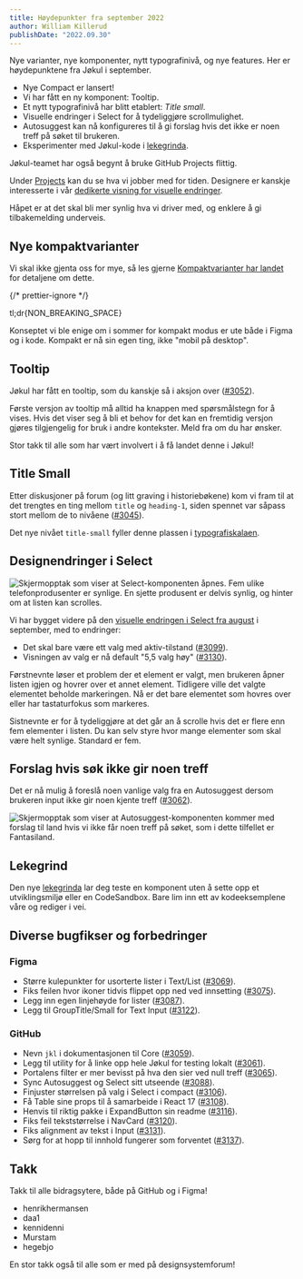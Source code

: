 ```yaml
---
title: Høydepunkter fra september 2022
author: William Killerud
publishDate: "2022.09.30"
---
```



<Ingress>
    Nye varianter, nye komponenter, nytt typografinivå, og nye features. Her er høydepunktene fra Jøkul i september.
</Ingress>

-   Nye Compact er lansert!
-   Vi har fått en ny komponent: Tooltip.
-   Et nytt typografinivå har blitt etablert: _Title small_.
-   Visuelle endringer i Select for å tydeliggjøre scrollmulighet.
-   Autosuggest kan nå konfigureres til å gi forslag hvis det ikke er noen treff på søket til brukeren.
-   Eksperimenter med Jøkul-kode i [lekegrinda](/kom-i-gang/lekegrind).

Jøkul-teamet har også begynt å bruke GitHub Projects flittig.

Under [Projects](https://github.com/orgs/fremtind/projects/22/views/3) kan du se hva vi jobber med for tiden. Designere er kanskje interesserte i vår [dedikerte visning for visuelle endringer](https://github.com/orgs/fremtind/projects/22/views/1).

Håpet er at det skal bli mer synlig hva vi driver med, og enklere å gi tilbakemelding underveis.

## Nye kompaktvarianter

Vi skal ikke gjenta oss for mye, så les gjerne [Kompaktvarianter har landet](/blog/compact-reboot/) for detaljene om dette.

<div className="jkl-portal-paragraph">
    {/* prettier-ignore */}
    <p className="jkl-bold">tl;dr{NON_BREAKING_SPACE}<Tooltip content="Too long; didn't read" /></p>
</div>

Konseptet vi ble enige om i sommer for kompakt modus er ute både i Figma og i kode. Kompakt er nå sin egen ting, ikke "mobil på desktop".

## Tooltip

Jøkul har fått en tooltip, som du kanskje så i aksjon over ([#3052](https://github.com/fremtind/jokul/issues/3052)).

Første versjon av tooltip må alltid ha knappen med spørsmålstegn for å vises. Hvis det viser seg å bli et behov for
det kan en fremtidig versjon gjøres tilgjengelig for bruk i andre kontekster. Meld fra om du har ønsker.

Stor takk til alle som har vært involvert i å få landet denne i Jøkul!

## Title Small

Etter diskusjoner på forum (og litt graving i historiebøkene) kom vi fram til at det trengtes en ting mellom `title` og `heading-1`, siden spennet var såpass stort mellom de to nivåene ([#3045](https://github.com/fremtind/jokul/issues/3045)).

Det nye nivået `title-small` fyller denne plassen i [typografiskalaen](/profil/typografi).

## Designendringer i Select

![Skjermopptak som viser at Select-komponenten åpnes. Fem ulike telefonprodusenter er synlige. En sjette produsent er delvis synlig, og hinter om at listen kan scrolles.](/assets/blog/updates/september-2022/select-scroll-hint.gif)

Vi har bygget videre på den [visuelle endringen i Select fra august](/blog/updates/august-2022/#oppdatert-select-design) i september, med to endringer:

-   Det skal bare være ett valg med aktiv-tilstand ([#3099](https://github.com/fremtind/jokul/issues/3099)).
-   Visningen av valg er nå default "5,5 valg høy" ([#3130](https://github.com/fremtind/jokul/issues/3130)).

Førstnevnte løser et problem der et element er valgt, men brukeren åpner listen igjen og hovrer over et annet element. Tidligere ville det valgte elementet beholde markeringen. Nå er det bare elementet som hovres over eller har tastaturfokus som markeres.

Sistnevnte er for å tydeliggjøre at det går an å scrolle hvis det er flere enn fem elementer i listen. Du kan selv styre hvor mange elementer som skal være helt synlige. Standard er fem.

## Forslag hvis søk ikke gir noen treff

Det er nå mulig å foreslå noen vanlige valg fra en Autosuggest dersom brukeren input ikke gir noen kjente treff ([#3062](https://github.com/fremtind/jokul/issues/3062)).

![Skjermopptak som viser at Autosuggest-komponenten kommer med forslag til land hvis vi ikke får noen treff på søket, som i dette tilfellet er Fantasiland.](/assets/blog/updates/september-2022/autosuggest-ingen-treff-valg.gif)

## Lekegrind

Den nye [lekegrinda](/kom-i-gang/lekegrind) lar deg teste en komponent uten å sette opp et utviklingsmiljø eller en CodeSandbox. Bare lim inn ett av kodeeksemplene våre og rediger i vei.

## Diverse bugfikser og forbedringer

### Figma

-   Større kulepunkter for usorterte lister i Text/List ([#3069](https://github.com/fremtind/jokul/issues/3069)).
-   Fiks feilen hvor ikoner tidvis flippet opp ned ved innsetting ([#3075](https://github.com/fremtind/jokul/issues/3075)).
-   Legg inn egen linjehøyde for lister ([#3087](https://github.com/fremtind/jokul/issues/3087)).
-   Legg til GroupTitle/Small for Text Input ([#3122](https://github.com/fremtind/jokul/issues/3122)).

### GitHub

-   Nevn `jkl` i dokumentasjonen til Core ([#3059](https://github.com/fremtind/jokul/issues/3059)).
-   Legg til utility for å linke opp hele Jøkul for testing lokalt ([#3061](https://github.com/fremtind/jokul/issues/3061)).
-   Portalens filter er mer bevisst på hva den sier ved null treff ([#3065](https://github.com/fremtind/jokul/issues/3065)).
-   Sync Autosuggest og Select sitt utseende ([#3088](https://github.com/fremtind/jokul/issues/3088)).
-   Finjuster størrelsen på valg i Select i compact ([#3106](https://github.com/fremtind/jokul/issues/3106)).
-   Få Table sine props til å samarbeide i React 17 ([#3108](https://github.com/fremtind/jokul/issues/3108)).
-   Henvis til riktig pakke i ExpandButton sin readme ([#3116](https://github.com/fremtind/jokul/issues/3116)).
-   Fiks feil tekststørrelse i NavCard ([#3120](https://github.com/fremtind/jokul/issues/3120)).
-   Fiks alignment av tekst i Input ([#3131](https://github.com/fremtind/jokul/issues/3131)).
-   Sørg for at hopp til innhold fungerer som forventet ([#3137](https://github.com/fremtind/jokul/issues/3137)).

## Takk

Takk til alle bidragsytere, både på GitHub og i Figma!

-   henrikhermansen
-   daa1
-   kennidenni
-   Murstam
-   hegebjo

En stor takk også til alle som er med på designsystemforum!
